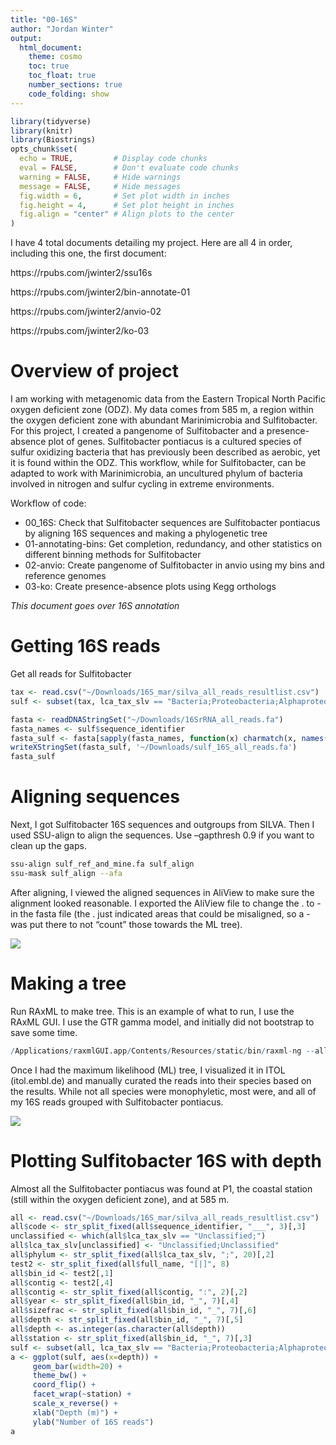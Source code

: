 ```yaml
---
title: "00-16S"
author: "Jordan Winter"
output: 
  html_document:
    theme: cosmo
    toc: true
    toc_float: true
    number_sections: true
    code_folding: show
---
```


```r
library(tidyverse)
library(knitr)
library(Biostrings)
opts_chunk$set(
  echo = TRUE,         # Display code chunks
  eval = FALSE,        # Don't evaluate code chunks
  warning = FALSE,     # Hide warnings
  message = FALSE,     # Hide messages
  fig.width = 6,       # Set plot width in inches
  fig.height = 4,      # Set plot height in inches
  fig.align = "center" # Align plots to the center
)
```

I have 4 total documents detailing my project. Here are all 4 in order, including this one, the first document:

https://rpubs.com/jwinter2/ssu16s

https://rpubs.com/jwinter2/bin-annotate-01

https://rpubs.com/jwinter2/anvio-02

https://rpubs.com/jwinter2/ko-03

# Overview of project {-}

I am working with metagenomic data from the Eastern Tropical North Pacific oxygen deficient zone (ODZ). My data comes from 585 m, a region within the oxygen deficient zone with abundant Marinimicrobia and Sulfitobacter. For this project, I created a pangenome of Sulfitobacter and a presence-absence plot of genes. Sulfitobacter pontiacus is a cultured species of sulfur oxidizing bacteria that has previously been described as aerobic, yet it is found within the ODZ. This workflow, while for Sulfitobacter, can be adapted to work with Marinimicrobia, an uncultured phylum of bacteria involved in nitrogen and sulfur cycling in extreme environments.

Workflow of code:

- 00_16S: Check that Sulfitobacter sequences are Sulfitobacter pontiacus by aligning 16S sequences and making a phylogenetic tree
- 01-annotating-bins: Get completion, redundancy, and other statistics on different binning methods for Sulfitobacter
- 02-anvio: Create pangenome of Sulfitobacter in anvio using my bins and reference genomes
- 03-ko: Create presence-absence plots using Kegg orthologs

*This document goes over 16S annotation*

# Getting 16S reads {-}

Get all reads for Sulfitobacter

```r
tax <- read.csv("~/Downloads/16S_mar/silva_all_reads_resultlist.csv")
sulf <- subset(tax, lca_tax_slv == "Bacteria;Proteobacteria;Alphaproteobacteria;Rhodobacterales;Rhodobacteraceae;Sulfitobacter;")

fasta <- readDNAStringSet("~/Downloads/16SrRNA_all_reads.fa")
fasta_names <- sulf$sequence_identifier
fasta_sulf <- fasta[sapply(fasta_names, function(x) charmatch(x, names(fasta)))]
writeXStringSet(fasta_sulf, '~/Downloads/sulf_16S_all_reads.fa')
fasta_sulf
```

# Aligning sequences {-}

Next, I got Sulfitobacter 16S sequences and outgroups from SILVA. Then I used SSU-align to align the sequences. Use --gapthresh 0.9 if you want to clean up the gaps.

```bash
ssu-align sulf_ref_and_mine.fa sulf_align
ssu-mask sulf_align --afa
```

After aligning, I viewed the aligned sequences in AliView to make sure the alignment looked reasonable. I exported the AliView file to change the . to - in the fasta file (the . just indicated areas that could be misaligned, so a - was put there to not "count" those towards the ML tree).

![](../output/sulf_16S_alignment.png)

# Making a tree {-}

Run RAxML to make tree. This is an example of what to run, I use the RAxML GUI. I use the GTR gamma model, and initially did not bootstrap to save some time.

```r
/Applications/raxmlGUI.app/Contents/Resources/static/bin/raxml-ng --all --msa Downloads/contigs_and_clades_fixed_modified.fasta --model GTR+G --prefix Downloads/contigs_and_clades_fixed_raxml/contigs_and_clades_fixed_1 --seed 221239 --outgroup AJ430587_Caldithrix_abyssi --bs-metric tbe --tree rand{1} --bs-trees 100
```

Once I had the maximum likelihood (ML) tree, I visualized it in ITOL (itol.embl.de) and manually curated the reads into their species based on the results. While not all species were monophyletic, most were, and all of my 16S reads grouped with Sulfitobacter pontiacus.

![](../output/sulf-16S.png)

# Plotting Sulfitobacter 16S with depth {-}

Almost all the Sulfitobacter pontiacus was found at P1, the coastal station (still within the oxygen deficient zone), and at 585 m.

```r
all <- read.csv("~/Downloads/16S_mar/silva_all_reads_resultlist.csv")
all$code <- str_split_fixed(all$sequence_identifier, "___", 3)[,3]
unclassified <- which(all$lca_tax_slv == "Unclassified;")
all$lca_tax_slv[unclassified] <- "Unclassified;Unclassified"
all$phylum <- str_split_fixed(all$lca_tax_slv, ";", 20)[,2]
test2 <- str_split_fixed(all$full_name, "[|]", 8)
all$bin_id <- test2[,1]
all$contig <- test2[,4]
all$contig <- str_split_fixed(all$contig, ":", 2)[,2]
all$year <- str_split_fixed(all$bin_id, "_", 7)[,4]
all$sizefrac <- str_split_fixed(all$bin_id, "_", 7)[,6]
all$depth <- str_split_fixed(all$bin_id, "_", 7)[,5]
all$depth <- as.integer(as.character(all$depth))
all$station <- str_split_fixed(all$bin_id, "_", 7)[,3]
sulf <- subset(all, lca_tax_slv == "Bacteria;Proteobacteria;Alphaproteobacteria;Rhodobacterales;Rhodobacteraceae;Sulfitobacter;" & sizefrac != "3um" & station != "P3")
a <- ggplot(sulf, aes(x=depth)) + 
     geom_bar(width=20) +
     theme_bw() +
     coord_flip() +
     facet_wrap(~station) + 
     scale_x_reverse() +
     xlab("Depth (m)") +
     ylab("Number of 16S reads")
a
```
